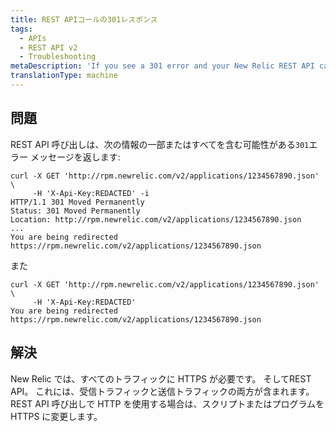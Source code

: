 ```yaml
---
title: REST APIコールの301レスポンス
tags:
  - APIs
  - REST API v2
  - Troubleshooting
metaDescription: 'If you see a 301 error and your New Relic REST API call uses HTTP, change your script or program to HTTPS.'
translationType: machine
---
```


## 問題

REST API 呼び出しは、次の情報の一部またはすべてを含む可能性がある`301`エラー メッセージを返します:

```
curl -X GET 'http://rpm.newrelic.com/v2/applications/1234567890.json' \
     -H 'X-Api-Key:REDACTED' -i
HTTP/1.1 301 Moved Permanently
Status: 301 Moved Permanently
Location: http://rpm.newrelic.com/v2/applications/1234567890.json
...
You are being redirected https://rpm.newrelic.com/v2/applications/1234567890.json
```

また

```
curl -X GET 'http://rpm.newrelic.com/v2/applications/1234567890.json' \
     -H 'X-Api-Key:REDACTED'
You are being redirected https://rpm.newrelic.com/v2/applications/1234567890.json
```

## 解決

New Relic では、すべてのトラフィックに HTTPS が必要です。 <InlinePopover type="apm"/>そしてREST API。 これには、受信トラフィックと送信トラフィックの両方が含まれます。REST API 呼び出しで HTTP を使用する場合は、スクリプトまたはプログラムを HTTPS に変更します。